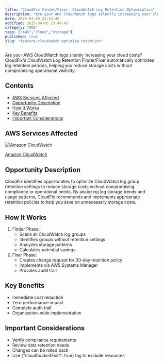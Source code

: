 ```yaml
---
title: "CloudFix Finder/Fixer: CloudWatch Log Retention Optimization"
description: "Are your AWS CloudWatch logs silently increasing your cloud costs? CloudFix's CloudWatch Log Retention Finder/Fixer automatically optimizes log retention period..."
date: 2025-04-06 23:44:45
modified: 2025-04-06 23:44:45
category: "AWS"
tags: ["AWS","cloud","storage"]
published: true
slug: "feature-cloudwatch-optimize-retention"
---
```


Are your AWS CloudWatch logs silently increasing your cloud costs? CloudFix's CloudWatch Log Retention Finder/Fixer automatically optimizes log retention periods, helping you reduce storage costs without compromising operational visibility.

## Contents

-   [AWS Services Affected](#aws-services)
-   [Opportunity Description](#opportunity-description)
-   [How It Works](#how-it-works)
-   [Key Benefits](#benefits)
-   [Important Considerations](#considerations)

## AWS Services Affected

![Amazon CloudWatch](/media/uploads/CloudWatch.svg)

[Amazon CloudWatch](https://aws.amazon.com/cloudwatch/)

## Opportunity Description

CloudFix identifies opportunities to optimize CloudWatch log group retention settings to reduce storage costs without compromising compliance or operational needs. By analyzing log storage trends and usage patterns, CloudFix recommends and implements appropriate retention policies to help you save on unnecessary storage costs.

## How It Works

1.  Finder Phase:
    -   Scans all CloudWatch log groups
    -   Identifies groups without retention settings
    -   Analyzes storage patterns
    -   Calculates potential savings
2.  Fixer Phase:
    -   Creates change request for 30-day retention policy
    -   Implements via AWS Systems Manager
    -   Provides audit trail

## Key Benefits

-   Immediate cost reduction
-   Zero performance impact
-   Complete audit trail
-   Organization-wide implementation

## Important Considerations

-   Verify compliance requirements
-   Review data retention needs
-   Changes can be rolled back
-   Use {"cloudfix:dontFixIt": true} tag to exclude resources
